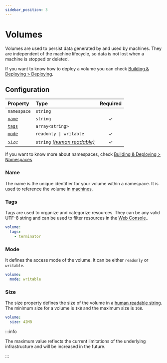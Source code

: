 ```yaml
---
sidebar_position: 3
---
```


# Volumes

Volumes are used to persist data generated by and used by machines. They are independent of the machine lifecycle, so data is not lost when a machine is stopped or deleted.

If you want to know how to deploy a volume you can check [Building & Deploying &gt; Deploying](../building-and-deploying/deploying.md).

## Configuration

| Property        | Type                                                                | Required |
| :-------------- | :------------------------------------------------------------------ | :------: |
| `namespace`     | `string`                                                            |          |
| [`name`](#name) | `string`                                                            |    ✓     |
| [`tags`](#tags) | `array<string>`                                                     |          |
| [`mode`](#mode) | `readonly \| writable`                                              |    ✓     |
| [`size`](#size) | `string` [_(human readable)_](../glossary.md#human-readable-string) |    ✓     |

If you want to know more about namespaces, check [Building & Deploying &gt; Namespaces](../building-and-deploying/namespaces.md)

### Name

The name is the unique identifier for your volume within a namespace. It is used to reference the volume in [machines](./machines.mdx#volumes).

<ResourceNameValidation />

### Tags

Tags are used to organize and categorize resources. They can be any valid UTF-8 string and can be used to filter resources in the [Web Console](../monitoring/web-console.md)..

```yaml title="robot.lttle.yaml"
volume:
  tags:
    - terminator
```

### Mode

It defines the access mode of the volume. It can be either `readonly` or `writable`.

```yaml title="robot.lttle.yaml"
volume:
  mode: writable
```

### Size

The size property defines the size of the volume in a [human readable string](../glossary.md#human-readable-string). The minimum size for a volume is `1KB` and the maximum size is `1GB`.

```yaml title="robot.lttle.yaml"
volume:
  size: 42MB
```

:::info

The maximum value reflects the current limitations of the underlying infrastructure and will be increased in the future.

:::